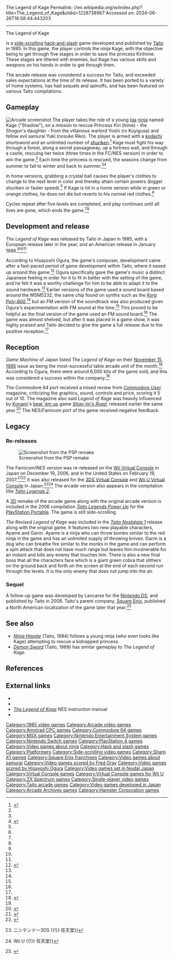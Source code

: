 The Legend of Kage
Permalink: //en.wikipedia.org/w/index.php?title=The_Legend_of_Kage&oldid=1228738967
Accessed on: 2024-06-26T16:58:44.443203



------
The Legend of Kage
{{Short description|1985 video game}}
{{Infobox video game
|title = The Legend of Kage
|image = Kageflyer.jpg
|caption = Arcade flyer
|developer = [[Taito]]<br />[[Imagine Software|Imagine Studios]] <small>(CPC/C64)</small>
|publisher = {{vgrelease|[[Japan|JP]]/[[North America|NA]]|[[Taito]]}}{{vgrelease|JP|[[Square Enix]] <small>(3DSVC)</small>}}{{vgrelease|EU|Imagine Studios <small>(CPC/C64)</small>}}
|composer = [[Hisayoshi Ogura]]
|series = ''The Legend of Kage''
|platforms = [[Arcade video game|Arcade]], [[Amstrad CPC]], [[Commodore 64]], [[Nintendo Entertainment System|Famicom/NES]], [[MSX]], [[X1 (computer)|X1]], [[ZX Spectrum]]
|released = {{collapsible list|title=August 10, 1985|'''Arcade'''{{vgrelease|JP|August 10, 1985<ref>{{cite web |title=Legend of Kage (Registration Number PA0000275892) |url=https://cocatalog.loc.gov |website=[[United States Copyright Office]] |access-date=8 May 2021}}</ref>|EU|Late 1985<ref>{{cite web |title=Video Game Flyers: Legend of Kage (EU) |url=https://flyers.arcade-museum.com/?page=thumbs&db=videodb&id=4049 |website=The Arcade Flyer Archive |access-date=7 June 2021}}</ref>|NA|January 1986<ref>{{cite book |last1=Akagi |first1=Masumi |title=アーケードTVゲームリスト国内•海外編(1971-2005) |trans-title=Arcade TV Game List: Domestic • Overseas Edition (1971-2005) |date=13 October 2006 |publisher=Amusement News Agency |language=ja |location=Japan |isbn=978-4990251215 |pages=136–7 |url=https://archive.org/details/ArcadeGameList1971-2005/page/n137/mode/2up}}</ref>}}'''Family Computer/NES'''{{vgrelease|JP|April 18, 1986|NA|August 1987}}'''MSX'''{{vgrelease|JP|1986}}'''Commodore 64'''{{vgrelease|EU|December 1986<ref name="CU"/>|NA|1987}}'''Amstrad CPC'''}}
|genre = [[Hack-and-slash]],<ref>{{cite magazine |title=First Samurai |magazine=[[Computer and Video Games]] |date=15 November 1991 |issue=121 (December 1991) |pages=28–30 |url=https://archive.org/details/cvg-magazine-121/page/n27/mode/2up}}</ref> <br> [[beat 'em up]]<ref name="CU"/>
|modes = [[Single-player]]
}}

{{nihongo|'''''The Legend of Kage'''''|影の伝説|Kage no Densetsu}} is a [[side-scrolling]] [[hack-and-slash]] game developed and published by [[Taito]] in 1985. In this game, the player controls the ninja Kage, with the objective being to get through five stages in order to save the princess Kirihime. These stages are littered with enemies, but Kage has various skills and weapons on his hands in order to get through them.

The arcade release was considered a success for Taito, and exceeded sales expectations at the time of its release. It has been ported to a variety of home systems, has had sequels and spinoffs, and has been featured on various Taito compilations.

==Gameplay==
[[File:Lkage.png|thumb|left|Arcade screenshot]]
The player takes the role of a young [[Iga-ryū|Iga]] [[ninja]] named Kage ("Shadow"), on a mission to rescue Princess Kiri (hime) - the Shogun's daughter - from the villainous warlord Yoshi (ro Kuyigusa) and fellow evil samurai Yuki (nosuke Riko). The player is armed with a [[kodachi]] shortsword and an unlimited number of [[shuriken]].<ref name=":0">{{Cite web |title=Legend of Kage, The – Hardcore Gaming 101 |url=http://www.hardcoregaming101.net/legend-of-kage-the/ |access-date=2021-10-17 |language=en-US}}</ref> Kage must fight his way through a forest, along a secret passageway, up a fortress wall, and through a castle, rescuing her twice (three times in the FC/NES version) in order to win the game.<ref name=":0" /> Each time the princess is rescued, the seasons change from summer to fall to winter and back to summer.<ref name=":0" /><ref name=":1">{{Citation |last=M. Thomas |first=Lucas |title=The Legend of Kage VC Review - IGN |date=21 February 2007 |url=https://www.ign.com/articles/2007/02/21/the-legend-of-kage-vc-review |access-date=2021-10-17 |language=en}}</ref>

In home versions, grabbing a crystal ball causes the player's clothes to change to the next level in color and thereby attain certain powers (bigger shuriken or faster speed).<ref name=":1" /> If Kage is hit in a home version while in green or orange clothes, he does not die but reverts to his normal red clothes.<ref name=":1" />

Cycles repeat after five levels are completed, and play continues until all lives are gone, which ends the game.<ref name=":0" /><ref name=":1" />

== Development and release ==
''The Legend of Kage'' was released by Taito in Japan in 1985, with a European release later in the year, and an American release in January 1986.<ref name=":0" /><ref name=":1" /><ref name=":2" />

According to Hisayoshi Ogura, the game's composer, development came after a fast-paced period of game development within Taito, where it eased up around this game.<ref name=":3">{{Cite web |title=初のFM音源を使った『影の伝説』で自由に手腕を発揮！ 小倉久佳音画制作所×安藤武博対談【サウンドコンポーザーに訊く！／連載第9回・前編】 |url=http://sisilala.tv/myarticles/421 |url-status=dead |archive-url=https://web.archive.org/web/20221004141743/http://sisilala.tv/myarticles/421 |archive-date=4 October 2022 |access-date=4 September 2023 |website=シシララTV |language=ja}}</ref> Ogura specifically gave the game's music a distinct Japanese feeling in order for it to fit in better with the setting of the game, and he felt it was a worthy challenge for him to be able to adapt it to the sound hardware.<ref name=":3" /> Earlier versions of the game used a sound board based around the MSM5232, the same chip found on synths such as the ''[[Korg Poly-800]]'',<ref name=":3" /> but an FM version of the soundtrack was also produced given Ogura's experimentation with FM sound at the time.<ref name=":3" /> This proved to be helpful as the final version of the game used an FM sound board.<ref name=":3" /> The game was almost shelved, but after it was placed in a game show, it was highly praised and Taito decided to give the game a full release due to the positive reception.<ref name=":3" />

==Reception==
''Game Machine'' of Japan listed ''The Legend of Kage'' on their [[1985 in video games|November 15, 1985]] issue as being the most-successful table arcade unit of the month.<ref name=":2">{{cite magazine|title=Game Machine's Best Hit Games 25 - テーブル型TVゲーム機 (Table Videos)|magazine=[[:ja:ゲームマシン|Game Machine]]|issue=272|publisher=[[:ja:アミューズメント通信社|Amusement Press, Inc.]]|date=15 November 1985|page=21|lang=ja|url=https://onitama.tv/gamemachine/pdf/19851115p.pdf#page=11}}</ref> According to Ogura, there were around 6,000 kits of the game sold, and this was considered a success within the company.<ref name=":3" />

The Commodore 64 port received a mixed review from ''[[Commodore User]]'' magazine, criticizing the graphics, sound, controls and price, scoring it 5 out of 10. The magazine also said ''Legend of Kage'' was heavily influenced by [[Konami]]'s [[beat 'em up]] game ''[[Shao-lin's Road]]'', released earlier the same year.<ref name="CU">{{cite magazine|title=Legend of Kage|magazine=[[Commodore User]]|date=20 December 1986|issue=40 (January 1987)|pages=4, 29|url=https://archive.org/details/commodore-user-magazine-40/page/n3}}</ref> The NES/Famicom port of the game received negative feedback.{{Citation needed|date=June 2021}}

==Legacy==
===Re-releases===
[[File:Legend of Kage enhanced.jpg|thumb|Screenshot from the PSP remake]]

The Famicom/NES version was re-released on the [[Wii Virtual Console]] in Japan on December 19, 2006, and in the United States on February 19, 2007.<ref>{{Cite web|url=https://www.nintendo.co.jp/wii/vc/vc_kd/|title = VC影の伝説}}</ref><ref>{{cite web|url=https://www.nintendo.com/games/detail/KeAEUuryiYE6ptB6DKjkThz6hi0lDCiP|title=Legend of Kage, The at Nintendo :: Games|website=www.nintendo.com|url-status=dead|archive-url=https://web.archive.org/web/20101122235004/http://www.nintendo.com/games/detail/KeAEUuryiYE6ptB6DKjkThz6hi0lDCiP|archive-date=2010-11-22}}</ref> It was also released for the [[3DS Virtual Console]] and [[Wii U Virtual Console]] in Japan.<ref>{{cite web|url=https://www.nintendo.co.jp/titles/50010000019595|title = 影の伝説 {{!}} ニンテンドー3DS {{!}} 任天堂}}</ref><ref>{{cite web|url=https://www.nintendo.co.jp/titles/20010000005405|title = 影の伝説 {{!}} Wii U {{!}} 任天堂}}</ref> The arcade version also appears in the compilation title ''[[Taito Legends 2]]''.

A [[3D computer graphics|3D]] remake of the arcade game along with the original arcade version is included in the 2006 compilation ''[[Taito Legends Power Up]]'' for the [[PlayStation Portable]]. The game is still side-scrolling.

''The Revised Legend of Kage'' was included in the ''[[Let's! TV Play Classic|Taito Nostalgia 1]]'' release along with the original game. It features two new playable characters, Ayame and Ganin. Ayame is a ninja who can throw bombs similar to the red ninja in the game and has an unlimited supply of throwing knives. Ganin is a dog who can breathe fire similar to the monks in the game and can perform a spin attack that does not have much range but leaves him invulnerable for an instant and kills any enemy that touches him. There is also a new final boss that all the characters face which is a giant green cobra that slithers on the ground back and forth on the screen at the end of each second run through the levels. It is the only enemy that does not jump into the air.

===Sequel===
{{main|The Legend of Kage 2}}
A follow-up game was developed by Lancarse for the [[Nintendo DS]], and published by Taito in 2008. Taito's parent company, [[Square Enix]], published a North American localization of the game later that year.<ref>{{Citation|last=Harris|first=Craig|title=Legend of Kage 2 Review - IGN|date=20 October 2008|url=https://www.ign.com/articles/2008/10/20/legend-of-kage-2-review|publication-date=2009-10-20|language=en|access-date=2021-10-18}}</ref>

==See also==
* ''[[Ninja Hayate]]'' (Taito, 1984) follows a young ninja (who even looks like Kage) attempting to rescue a kidnapped princess.
* ''[[Demon Sword]]'' (Taito, 1989) has similar gameplay to ''The Legend of Kage''.

==References==
{{reflist}}

==External links==
* {{KLOV game|id=8406|name=Legend of Kage}}
* {{lemon64 game|id=1507|name=Legend of Kage}}
* [http://www.world-of-nintendo.com/manuals/nes/legend_of_kage.shtml ''The Legend of Kage''] NES instruction manual
* {{WoS game|id=0002848}}

{{Square Enix franchises}}

{{DEFAULTSORT:Legend Of Kage, The}}
[[Category:1985 video games]]
[[Category:Arcade video games]]
[[Category:Amstrad CPC games]]
[[Category:Commodore 64 games]]
[[Category:MSX games]]
[[Category:Nintendo Entertainment System games]]
[[Category:Nintendo Switch games]]
[[Category:PlayStation 4 games]]
[[Category:Video games about ninja]]
[[Category:Hack and slash games]]
[[Category:Platformers]]
[[Category:Side-scrolling video games]]
[[Category:Sharp X1 games]]
[[Category:Square Enix franchises]]
[[Category:Video games about samurai]]
[[Category:Video games scored by Fred Gray]]
[[Category:Video games scored by Hisayoshi Ogura]]
[[Category:Video games set in feudal Japan]]
[[Category:Virtual Console games]]
[[Category:Virtual Console games for Wii U]]
[[Category:ZX Spectrum games]]
[[Category:Single-player video games]]
[[Category:Taito arcade games]]
[[Category:Video games developed in Japan]]
[[Category:Arcade Archives games]]
[[Category:Hamster Corporation games]]